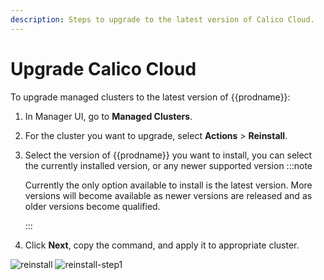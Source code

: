 ```yaml
---
description: Steps to upgrade to the latest version of Calico Cloud.
---
```


# Upgrade Calico Cloud

To upgrade managed clusters to the latest version of {{prodname}}:

1. In Manager UI, go to **Managed Clusters**.
1. For the cluster you want to upgrade, select **Actions** > **Reinstall**.
1. Select the version of {{prodname}} you want to install, you can select the currently installed version, or any newer supported version
   :::note

   Currently the only option available to install is the latest version. More versions will become available as newer versions are released
   and as older versions become qualified.

   :::

1. Click **Next**, copy the command, and apply it to appropriate cluster.

![reinstall](/img/calico-cloud/managed-clusters-reinstall.png)
![reinstall-step1](/img/calico-cloud/managed-clusters-reinstall-step1.png)
